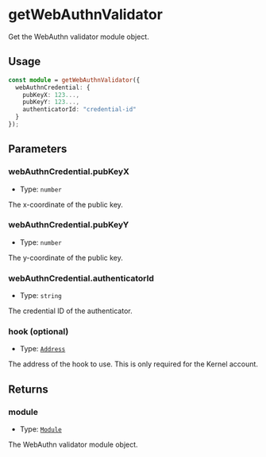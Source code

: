 # getWebAuthnValidator

Get the WebAuthn validator module object.

## Usage

```typescript copy
const module = getWebAuthnValidator({
  webAuthnCredential: {
    pubKeyX: 123...,
    pubKeyY: 123...,
    authenticatorId: "credential-id"
  }
});
```

## Parameters

### webAuthnCredential.pubKeyX

- Type: `number`

The x-coordinate of the public key.

### webAuthnCredential.pubKeyY

- Type: `number`

The y-coordinate of the public key.

### webAuthnCredential.authenticatorId

- Type: `string`

The credential ID of the authenticator.

### hook (optional)

- Type: [`Address`](https://viem.sh/docs/glossary/types#address)

The address of the hook to use. This is only required for the Kernel account.

## Returns

### module

- Type: [`Module`](https://viem.sh/docs/glossary/types#module)

The WebAuthn validator module object.
